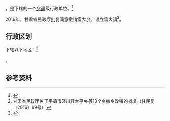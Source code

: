 {{中国乡级行政区|62/08/26/205/000}}

'''{{PAGENAMEBASE}}'''，是{{PRC admin/fullname|62/08/26/205/000|3}}下辖的一个[[乡镇|乡镇]]级行政单位。<ref>{{PRC admin/ref sgc|{{PRC admin/parent|62/08/26/205/000}}}}</ref>

2016年，甘肃省民政厅批复同意撤销[[雷大乡|雷大乡]]，设立雷大镇<ref>甘肃省民政厅关于平凉市泾川县太平乡等13个乡撤乡改镇的批复（甘民复〔2016〕69号）</ref>。

== 行政区划 ==

{{PAGENAMEBASE}}下辖以下地区：<ref>{{PRC admin/ref sgc|62/08/26/205/000}}</ref>

{{PRC admin/children|62/08/26/205/000}}。

== 参考资料 ==

{{reflist}}

{{行政区划小作品}}
{{PRC admin/navcat|62/08/26/205/000}}